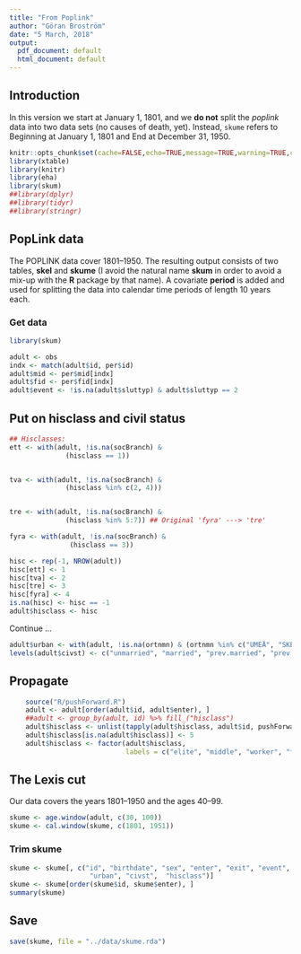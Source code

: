 ```yaml
---
title: "From Poplink"
author: "Göran Broström"
date: "5 March, 2018"
output:
  pdf_document: default
  html_document: default
---
```


## Introduction

In this version we start at January 1, 1801, and we **do not** split the *poplink* data 
into two data sets (no causes of death, yet). Instead, `skume` refers to Beginning at January 1, 1801 and End at December 31, 1950. 

```r
knitr::opts_chunk$set(cache=FALSE,echo=TRUE,message=TRUE,warning=TRUE,comment=NA)
library(xtable)
library(knitr)
library(eha)
library(skum)
##library(dplyr)
##library(tidyr)
##library(stringr)
```

## PopLink data

The POPLINK data cover 1801--1950. The resulting output consists of two tables,
**skel** and **skume** (I avoid the natural name **skum** in order to avoid a
mix-up with the **R** package by that name).
A covariate **period** is added and used for 
splitting the data into calendar time periods of length 10 years each.

### Get data

```r
library(skum)

adult <- obs
indx <- match(adult$id, per$id)
adult$mid <- per$mid[indx]
adult$fid <- per$fid[indx]
adult$event <- !is.na(adult$sluttyp) & adult$sluttyp == 2
```

## Put on hisclass and civil status

```r
## Hisclasses:
ett <- with(adult, !is.na(socBranch) &
              (hisclass == 1))


tva <- with(adult, !is.na(socBranch) &
              (hisclass %in% c(2, 4)))


tre <- with(adult, !is.na(socBranch) &
              (hisclass %in% 5:7)) ## Original 'fyra' ---> 'tre'

fyra <- with(adult, !is.na(socBranch) &
               (hisclass == 3))

hisc <- rep(-1, NROW(adult))
hisc[ett] <- 1
hisc[tva] <- 2
hisc[tre] <- 3
hisc[fyra] <- 4
is.na(hisc) <- hisc == -1
adult$hisclass <- hisc
```

Continue ...

```r
adult$urban <- with(adult, !is.na(ortnmn) & (ortnmn %in% c("UMEÅ", "SKELLEFTEÅ STAD")))
levels(adult$civst) <- c("unmarried", "married", "prev.married", "prev.married", "prev.married")
```

## Propagate

```r
    source("R/pushForward.R")
    adult <- adult[order(adult$id, adult$enter), ]
    ##adult <- group_by(adult, id) %>% fill_("hisclass")
    adult$hisclass <- unlist(tapply(adult$hisclass, adult$id, pushForward))
    adult$hisclass[is.na(adult$hisclass)] <- 5
    adult$hisclass <- factor(adult$hisclass, 
                             labels = c("elite", "middle", "worker", "farmer", "none"))
```

## The Lexis cut

Our data covers the years 1801--1950 and the ages 40--99.

```r
skume <- age.window(adult, c(30, 100))
skume <- cal.window(skume, c(1801, 1951))
```

### Trim skume

```r
skume <- skume[, c("id", "birthdate", "sex", "enter", "exit", "event",
                    "urban", "civst",  "hisclass")]
skume <- skume[order(skume$id, skume$enter), ]
summary(skume)
```


## Save

```r
save(skume, file = "../data/skume.rda")
```

